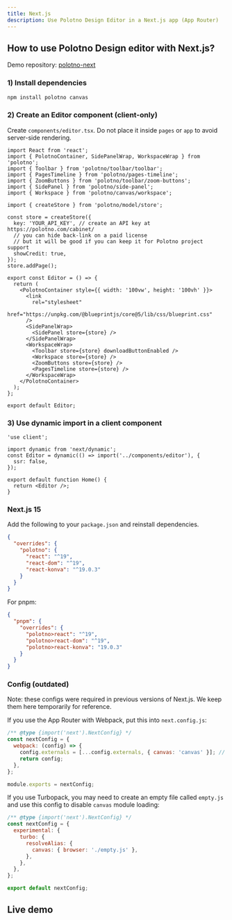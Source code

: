 ```yaml
---
title: Next.js
description: Use Polotno Design Editor in a Next.js app (App Router)
---
```


## How to use Polotno Design editor with Next.js?

Demo repository: [polotno-next](https://github.com/polotno-project/polotno-next)

### 1) Install dependencies

```bash
npm install polotno canvas
```

### 2) Create an Editor component (client-only)

Create `components/editor.tsx`. Do not place it inside `pages` or `app` to avoid server-side rendering.

```tsx
import React from 'react';
import { PolotnoContainer, SidePanelWrap, WorkspaceWrap } from 'polotno';
import { Toolbar } from 'polotno/toolbar/toolbar';
import { PagesTimeline } from 'polotno/pages-timeline';
import { ZoomButtons } from 'polotno/toolbar/zoom-buttons';
import { SidePanel } from 'polotno/side-panel';
import { Workspace } from 'polotno/canvas/workspace';

import { createStore } from 'polotno/model/store';

const store = createStore({
  key: 'YOUR_API_KEY', // create an API key at https://polotno.com/cabinet/
  // you can hide back-link on a paid license
  // but it will be good if you can keep it for Polotno project support
  showCredit: true,
});
store.addPage();

export const Editor = () => {
  return (
    <PolotnoContainer style={{ width: '100vw', height: '100vh' }}>
      <link
        rel="stylesheet"
        href="https://unpkg.com/@blueprintjs/core@5/lib/css/blueprint.css"
      />
      <SidePanelWrap>
        <SidePanel store={store} />
      </SidePanelWrap>
      <WorkspaceWrap>
        <Toolbar store={store} downloadButtonEnabled />
        <Workspace store={store} />
        <ZoomButtons store={store} />
        <PagesTimeline store={store} />
      </WorkspaceWrap>
    </PolotnoContainer>
  );
};

export default Editor;
```

### 3) Use dynamic import in a client component

```tsx
'use client';

import dynamic from 'next/dynamic';
const Editor = dynamic(() => import('../components/editor'), {
  ssr: false,
});

export default function Home() {
  return <Editor />;
}
```

### Next.js 15

Add the following to your `package.json` and reinstall dependencies.

```json
{
  "overrides": {
    "polotno": {
      "react": "^19",
      "react-dom": "^19",
      "react-konva": "^19.0.3"
    }
  }
}
```

For pnpm:

```json
{
  "pnpm": {
    "overrides": {
      "polotno>react": "^19",
      "polotno>react-dom": "^19",
      "polotno>react-konva": "19.0.3"
    }
  }
}
```

### Config (outdated)

Note: these configs were required in previous versions of Next.js. We keep them here temporarily for reference.

If you use the App Router with Webpack, put this into `next.config.js`:

```js
/** @type {import('next').NextConfig} */
const nextConfig = {
  webpack: (config) => {
    config.externals = [...config.externals, { canvas: 'canvas' }]; // required to make Konva & react-konva work
    return config;
  },
};

module.exports = nextConfig;
```

If you use Turbopack, you may need to create an empty file called `empty.js` and use this config to disable `canvas` module loading:

```js
/** @type {import('next').NextConfig} */
const nextConfig = {
  experimental: {
    turbo: {
      resolveAlias: {
        canvas: { browser: './empty.js' },
      },
    },
  },
};

export default nextConfig;
```

## Live demo

<Sandbox github="polotno-project/polotno-docs/tree/main/examples/polotno-nextjs" />
